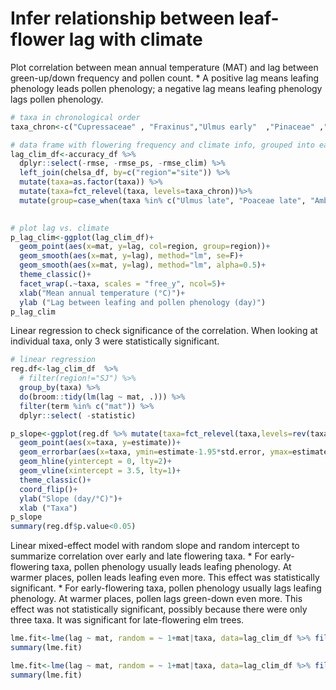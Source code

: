 # Infer relationship between leaf-flower lag with climate

Plot correlation between mean annual temperature (MAT) and lag between green-up/down frequency and pollen count.
* A positive lag means leafing phenology leads pollen phenology; a negative lag means leafing phenology lags pollen phenology.
```r
# taxa in chronological order
taxa_chron<-c("Cupressaceae" , "Fraxinus","Ulmus early"  ,"Pinaceae" ,"Acer", "Populus","Quercus",   "Betula","Morus",  "Poaceae early","Poaceae late"  ,    "Ulmus late" ,  "Ambrosia" )

# data frame with flowering frequency and climate info, grouped into early and late taxa
lag_clim_df<-accuracy_df %>% 
  dplyr::select(-rmse, -rmse_ps, -rmse_clim) %>% 
  left_join(chelsa_df, by=c("region"="site")) %>% 
  mutate(taxa=as.factor(taxa)) %>% 
  mutate(taxa=fct_relevel(taxa, levels=taxa_chron))%>%
  mutate(group=case_when(taxa %in% c("Ulmus late", "Poaceae late", "Ambrosia")~"late",
                                                                              TRUE~"early"))

# plot lag vs. climate
p_lag_clim<-ggplot(lag_clim_df)+
  geom_point(aes(x=mat, y=lag, col=region, group=region))+
  geom_smooth(aes(x=mat, y=lag), method="lm", se=F)+
  geom_smooth(aes(x=mat, y=lag), method="lm", alpha=0.5)+
  theme_classic()+
  facet_wrap(.~taxa, scales = "free_y", ncol=5)+
  xlab("Mean annual temperature (°C)")+
  ylab ("Lag between leafing and pollen phenology (day)")
p_lag_clim
```
Linear regression to check significance of the correlation. When looking at individual taxa, only 3 were statistically significant.
```r
# linear regression
reg.df<-lag_clim_df  %>% 
  # filter(region!="SJ") %>% 
  group_by(taxa) %>%
  do(broom::tidy(lm(lag ~ mat, .))) %>%
  filter(term %in% c("mat")) %>%
  dplyr::select( -statistic)

p_slope<-ggplot(reg.df %>% mutate(taxa=fct_relevel(taxa,levels=rev(taxa_chron))))+
  geom_point(aes(x=taxa, y=estimate))+
  geom_errorbar(aes(x=taxa, ymin=estimate-1.95*std.error, ymax=estimate+1.95*std.error))+
  geom_hline(yintercept = 0, lty=2)+
  geom_vline(xintercept = 3.5, lty=1)+
  theme_classic()+
  coord_flip()+
  ylab("Slope (day/°C)")+
  xlab ("Taxa")
p_slope
summary(reg.df$p.value<0.05)
```

Linear mixed-effect model with random slope and random intercept to summarize correlation over early and late flowering taxa.
* For early-flowering taxa, pollen phenology usually leads leafing phenology. At warmer places, pollen leads leafing even more. This effect was statistically significant.
* For early-flowering taxa, pollen phenology usually lags leafing phenology. At warmer places, pollen lags green-down even more. This effect was not statistically significant, possibly because there were only three taxa. It was significant for late-flowering elm trees.

```r
lme.fit<-lme(lag ~ mat, random = ~ 1+mat|taxa, data=lag_clim_df %>% filter(group=="early"),control =lmeControl(opt='optim',optimMethod = "SANN") )
summary(lme.fit)

lme.fit<-lme(lag ~ mat, random = ~ 1+mat|taxa, data=lag_clim_df %>% filter(group=="late"),control =lmeControl(opt='optim',optimMethod = "SANN"))
summary(lme.fit)
```

